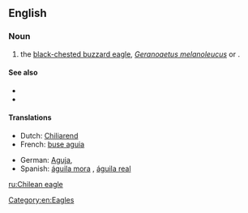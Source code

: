 ==English==

===Noun===
{{en-noun|head=[[Chilean]] [[eagle]]}}

# the [[black-chested buzzard eagle]], ''[[Geranoaetus melanoleucus]]'' or {{taxlink|Buteo melanoleucus|species}}.

====See also====
*{{pedialite|Black-chested Buzzard-Eagle}}
*{{specieslite|Geranoaetus melanoleucus}}

====Translations====
{{trans-top|the Black-chested buzzard eagle, Geranoaetus melanoleucus}}
* Dutch: [[Chiliarend]] {{g|m}}
* French: [[buse aguia]]
{{trans-mid}}
* German: [[Aguja]],  {{t|de|Blaubussard}}
* Spanish: [[águila mora]] {{g|m}}, [[águila real]]
{{trans-bottom}}

[[Category:en:Eagles]]

[[ru:Chilean eagle]]